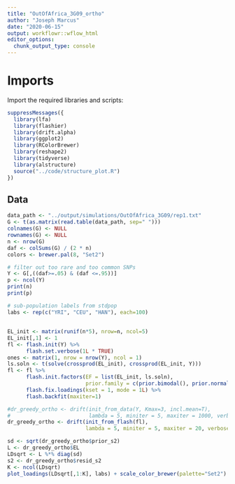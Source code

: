 ```yaml
---
title: "OutOfAfrica_3G09_ortho"
author: "Joseph Marcus"
date: "2020-06-15"
output: workflowr::wflow_html
editor_options:
  chunk_output_type: console
---
```


# Imports

Import the required libraries and scripts:

```r
suppressMessages({
  library(lfa)
  library(flashier)
  library(drift.alpha)
  library(ggplot2)
  library(RColorBrewer)
  library(reshape2)
  library(tidyverse)
  library(alstructure)
  source("../code/structure_plot.R")
})
```

## Data

```r
data_path <- "../output/simulations/OutOfAfrica_3G09/rep1.txt"
G <- t(as.matrix(read.table(data_path, sep=" ")))
colnames(G) <- NULL
rownames(G) <- NULL
n <- nrow(G)
daf <- colSums(G) / (2 * n)
colors <- brewer.pal(8, "Set2")

# filter out too rare and too common SNPs
Y <- G[,((daf>=.05) & (daf <=.95))]
p <- ncol(Y)
print(n)
print(p)

# sub-population labels from stdpop
labs <- rep(c("YRI", "CEU", "HAN"), each=100)
```

## 

```r
EL_init <- matrix(runif(n*5), nrow=n, ncol=5)
EL_init[,1] <- 1
fl <- flash.init(Y) %>%
      flash.set.verbose(1L * TRUE)
ones <- matrix(1, nrow = nrow(Y), ncol = 1)
ls.soln <- t(solve(crossprod(EL_init), crossprod(EL_init, Y)))      
fl <- fl %>%
      flash.init.factors(EF = list(EL_init, ls.soln),
                         prior.family = c(prior.bimodal(), prior.normal())) %>%
      flash.fix.loadings(kset = 1, mode = 1L) %>%
      flash.backfit(maxiter=1)

#dr_greedy_ortho <- drift(init_from_data(Y, Kmax=3, incl.mean=T), 
#                         lambda = 5, miniter = 5, maxiter = 1000, verbose = TRUE)
dr_greedy_ortho <- drift(init_from_flash(fl),
                         lambda = 5, miniter = 5, maxiter = 20, verbose = TRUE)

sd <- sqrt(dr_greedy_ortho$prior_s2)
L <- dr_greedy_ortho$EL
LDsqrt <- L %*% diag(sd)
s2 <- dr_greedy_ortho$resid_s2
K <- ncol(LDsqrt)
plot_loadings(LDsqrt[,1:K], labs) + scale_color_brewer(palette="Set2")
```